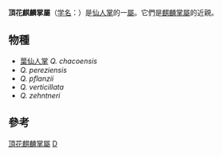 {{Automatic taxobox
| taxon = Quiabentia
| authority = [[Nathaniel_Lord_Britton|Britton]] & [[Joseph_Nelson_Rose|Rose]]
| image = Quiabentia verticillata BotGardBln271207B.jpg
| image_caption = ''[[Quiabentia_verticillata|Quiabentia verticillata]]''
| subdivision_ranks = [[種|種]]<ref>[http://www.ipni.org/ipni/plantsearch?find_family=&find_genus=Quiabentia&find_species=&find_infrafamily=&find_infragenus=&find_infraspecies=&find_authorAbbrev=&find_includePublicationAuthors=on&find_includePublicationAuthors=off&find_includeBasionymAuthors=on&find_includeBasionymAuthors=off&find_publicationTitle=&find_isAPNIRecord=on&find_isGCIRecord=on&find_isIKRecord=on&find_rankToReturn=all&output_format=normal&find_sortByFamily=on&find_sortByFamily=off&query_type=by_query&back_page=plantsearch|IPNI IPNI Plant Name Query Results<!-- Bot generated title -->]</ref>
| subdivision = 
* 參見內文
}}

'''頂花麒麟掌屬'''（[[学名|学名]]：''{{lang|la|Quiabentia}}''）是[[仙人掌|仙人掌]]的一[[屬|屬]]。它們是[[麒麟掌屬|麒麟掌屬]]的近親。

==物種==
* [[葉仙人掌|葉仙人掌]] ''Q. chacoensis''
* ''Q. pereziensis''
* ''Q. pflanzii''
* ''Q. verticillata''
* ''Q. zehntneri''

==參考==
{{Reflist}}

{{Taxonbar}}
[[Category:頂花麒麟掌屬|]]
[[Category:仙人掌科|D]]